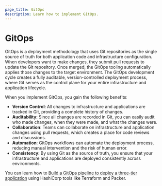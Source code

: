 ```yaml
---
page_title: GitOps
description: Learn how to implement GitOps.
---
```


# GitOps

GitOps is a deployment methodology that uses Git repositories as the single source of truth for both application code and infrastructure configuration. When developers want to make changes, they submit pull requests to update the Git repository. Once merged, the GitOps tooling automatically applies those changes to the target environment. The GitOps development cycle creates a fully auditable, version-controlled deployment process, where Git serves as the control plane for your entire infrastructure and application lifecycle.

When you implement GitOps, you gain the following benefits:

- **Version Control**: All changes to infrastructure and applications are tracked in Git, providing a complete history of changes.
- **Auditability**: Since all changes are recorded in Git, you can easily audit who made changes, when they were made, and what the changes were.
- **Collaboration**: Teams can collaborate on infrastructure and application changes using pull requests, which creates a place for code reviews and discussions.
- **Automation**: GitOps workflows can automate the deployment process, reducing manual intervention and the risk of human error.
- **Consistency**: By using Git as the source of truth, you ensure that your infrastructure and applications are deployed consistently across environments.

You can learn how to [Build a GitOps pipeline to deploy a three-tier application](https://www.hashicorp.com/resources/build-a-gitops-pipeline-to-deploy-a-three-tier-application) using HashiCorp tools like Terraform and Packer.